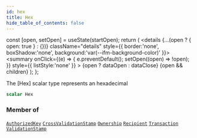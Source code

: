 ```yaml
---
id: hex
title: Hex
hide_table_of_contents: false
---
```







  const [open, setOpen] = useState(startOpen);
  return (
    <details {...(open ? { open: true } : {})} className="details" style={{ border:'none', boxShadow:'none', background:'var(--ifm-background-color)' }}>
      <summary
        onClick={(e) => {
          e.preventDefault();
          setOpen((open) => !open);
        }}
        style={{ listStyle:'none' }}
      >
      {open ? dataOpen : dataClose}
      </summary>
      {open && children}
    </details>
  );
};








The [Hex] scalar type represents an hexadecimal


```graphql
scalar Hex
```






### Member of

[`AuthorizedKey`](/build/api/schema/objects/authorized-key)  <Badge class="badge badge--secondary" text="object"/><Bullet />[`CrossValidationStamp`](/build/api/schema/objects/cross-validation-stamp)  <Badge class="badge badge--secondary" text="object"/><Bullet />[`Ownership`](/build/api/schema/objects/ownership)  <Badge class="badge badge--secondary" text="object"/><Bullet />[`Recipient`](/build/api/schema/objects/recipient)  <Badge class="badge badge--secondary" text="object"/><Bullet />[`Transaction`](/build/api/schema/objects/transaction)  <Badge class="badge badge--secondary" text="object"/><Bullet />[`ValidationStamp`](/build/api/schema/objects/validation-stamp)  <Badge class="badge badge--secondary" text="object"/>

